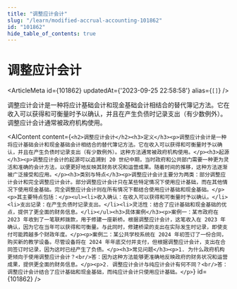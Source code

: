 ```yaml
---
title: "调整应计会计"
slug: "/learn/modified-accrual-accounting-101862"
id: "101862"
hide_table_of_contents: true
---
```



# 调整应计会计

<ArticleMeta id={101862} updatedAt={'2023-09-25 22:58:58'} alias={`[]`} />
<div className='border-solid border-b border-t-0 my-4 border-[var(--ifm-color-gray-300)]' />

调整应计会计是一种将应计基础会计和现金基础会计相结合的替代簿记方法。它在收入可以获得和可衡量时予以确认，并且在产生负债时记录支出（有少数例外）。调整应计会计通常被政府机构使用。

<AIContent content={`<h2>调整应计会计</h2><h3>定义</h3><p>调整应计会计是一种将应计基础会计和现金基础会计相结合的替代簿记方法。它在收入可以获得和可衡量时予以确认，并且在产生负债时记录支出（有少数例外）。这种方法通常被政府机构使用。</p><h3>起源</h3><p>调整应计会计的起源可以追溯到 20 世纪中期，当时政府和公共部门需要一种更为灵活和准确的会计方法，以便更好地反映其财务状况和运营成果。随着时间的推移，这种方法逐渐被广泛接受和应用。</p><h3>类别与特点</h3><p>调整应计会计主要分为两类：部分调整应计会计和完全调整应计会计。部分调整应计会计只在某些特定情况下使用应计基础，而在其他情况下使用现金基础。完全调整应计会计则在所有情况下都结合使用应计基础和现金基础。</p><p>其主要特点包括：</p><ul><li>收入确认：在收入可以获得和可衡量时予以确认。</li><li>支出记录：在产生负债时记录支出。</li><li>灵活性：结合了应计基础和现金基础的优点，提供了更全面的财务信息。</li></ul><h3>具体案例</h3><p>案例一：某市政府在 2023 年收到了一笔联邦拨款，用于修建一座新桥。根据调整应计会计，这笔收入在 2023 年确认，因为它在当年可以获得和可衡量。与此同时，修建桥梁的支出在实际发生时记录，即使支付可能跨越多个财政年度。</p><p>案例二：某公共学校系统在 2024 年初签订了一份合同，购买新的教学设备。尽管设备将在 2024 年年底交付并支付，但根据调整应计会计，支出在合同签订时记录，因为这时已经产生了负债。</p><h3>常见问题</h3><p>1. 为什么政府机构更倾向于使用调整应计会计？<br/>答：因为这种方法能够更准确地反映政府的财务状况和运营成果，提供更全面的财务信息。</p><p>2. 调整应计会计与纯应计会计有何不同？<br/>答：调整应计会计结合了应计基础和现金基础，而纯应计会计只使用应计基础。</p>`} id={101862} />
